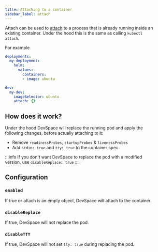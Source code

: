 ```yaml
---
title: Attaching to a container
sidebar_label: attach
---
```


Attach can be used to [attach](https://jamesdefabia.github.io/docs/user-guide/kubectl/kubectl_attach/) to a process that is already running inside an existing container. Under the hood this is the same as calling `kubectl attach`.

For example
```yaml
deployments:
  my-deployment:
    helm:
      values:
        containers:
        - image: ubuntu

dev:
  my-dev:
    imageSelector: ubuntu
    attach: {}
```

## How does it work?

Under the hood DevSpace will replace the running pod and apply the following changes, before actually attaching to it:
- Remove `readinessProbes`, `startupProbes` & `livenessProbes`
- Add `stdin: true` and `tty: true` to the container spec

:::info
If you don't want DevSpace to replace the pod with a modified version, use `disableReplace: true`
:::

## Configuration

### `enabled`

If true or attach is an empty object, DevSpace will attach to the container.

### `disableReplace`

If true, DevSpace will not replace the pod.

### `disableTTY`

If true, DevSpace will not set `tty: true` during replacing the pod.
